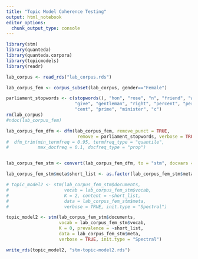 ```yaml
---
title: "Topic Model Coherence Testing"
output: html_notebook
editor_options: 
  chunk_output_type: console
---
```

```r
library(stm)
library(quanteda)
library(quanteda.corpora)
library(topicmodels)
library(readr)

lab_corpus <- read_rds("lab_corpus.rds")

lab_corpus_fem <- corpus_subset(lab_corpus, gender=="Female")

parliament_stopwords <- c(stopwords(), "hon", "rose", "n", "friend", "way", 
                          "give", "gentleman", "right", "percent", "per",
                          "cent", "prime", "minister", "c")
rm(lab_corpus)
#ndoc(lab_corpus_fem)

lab_corpus_fem_dfm <- dfm(lab_corpus_fem, remove_punct = TRUE,
                           remove = parliament_stopwords, verbose = TRUE) #%>% 
#  dfm_trim(min_termfreq = 0.95, termfreq_type = "quantile", 
#           max_docfreq = 0.1, docfreq_type = "prop")


lab_corpus_fem_stm <- convert(lab_corpus_fem_dfm, to = "stm", docvars = NULL)

lab_corpus_fem_stm$meta$short_list <- as.factor(lab_corpus_fem_stm$meta$short_list)

# topic_model2 <- stm(lab_corpus_fem_stm$documents, 
#                     vocab = lab_corpus_fem_stm$vocab, 
#                     K = 2, content = ~short_list, 
#                     data = lab_corpus_fem_stm$meta,
#                     verbose = TRUE, init.type = "Spectral")

topic_model2 <- stm(lab_corpus_fem_stm$documents, 
                    vocab = lab_corpus_fem_stm$vocab, 
                    K = 0, prevalence = ~short_list, 
                    data = lab_corpus_fem_stm$meta,
                    verbose = TRUE, init.type = "Spectral")

write_rds(topic_model2, "stm-topic-model2.rds")

```

<!--

```r
library(textmineR)
library(readr)
library(topicmodels)

lda_10 <- read_rds("topic-models/fem_lda-10-topics.rds")

lda_20 <- read_rds("topic-models/fem_lda-20-topics.rds")

lda_50 <- read_rds("topic-models/fem_lda-50-topics.rds")


```



```r
data(movie_review, package = "text2vec")

str(movie_review)
#> 'data.frame':    5000 obs. of  3 variables:
#>  $ id       : chr  "5814_8" "2381_9" "7759_3" "3630_4" ...
#>  $ sentiment: int  1 1 0 0 1 1 0 0 0 1 ...
#>  $ review   : chr  "With all this stuff going down at the moment with MJ i've started listening to his music, watching the odd docu"| __truncated__ "\\\"The Classic War of the Worlds\\\" by Timothy Hines is a very entertaining film that obviously goes to great"| __truncated__ "The film starts with a manager (Nicholas Bell) giving welcome investors (Robert Carradine) to Primal Park . A s"| __truncated__ "It must be assumed that those who praised this film (\\\"the greatest filmed opera ever,\\\" didn't I read some"| __truncated__ ...

# create a document term matrix 
dtm <- CreateDtm(doc_vec = movie_review$review, # character vector of documents
                 doc_names = movie_review$id, # document names
                 ngram_window = c(1, 2), # minimum and maximum n-gram length
                 stopword_vec = c(tm::stopwords("english"), # stopwords from tm
                                  tm::stopwords("SMART")), # this is the default value
                 lower = TRUE, # lowercase - this is the default value
                 remove_punctuation = TRUE, # punctuation - this is the default
                 remove_numbers = TRUE, # numbers - this is the default
                 verbose = FALSE, # Turn off status bar for this demo
                 cpus = 2) # default is all available cpus on the system


# start with a sample of 500 documents so our example doesn't take too long
dtm_sample <- dtm[ sample(1:nrow(dtm), 500) , ]

# Fit a Latent Dirichlet Allocation model
# note the number of topics is arbitrary here
# see extensions for more info
model <- FitLdaModel(dtm = dtm_sample, 
                     k = 100, 
                     iterations = 500,
                     alpha = 0.1, # this is the default value
                     beta = 0.05, # this is the default value
                     cpus = 2) 

model$ll <- CalcLikelihood(dtm = dtm_sample, 
                           phi = model$phi, 
                           theta = model$theta,
                           cpus = 2)

model$r2 <- CalcTopicModelR2(dtm = dtm_sample, 
                             phi = model$phi,
                             theta = model$theta,
                             cpus = 2)

model$coherence <- CalcProbCoherence(phi = model$phi, dtm = dtm_sample, M = 5)
```


-->
